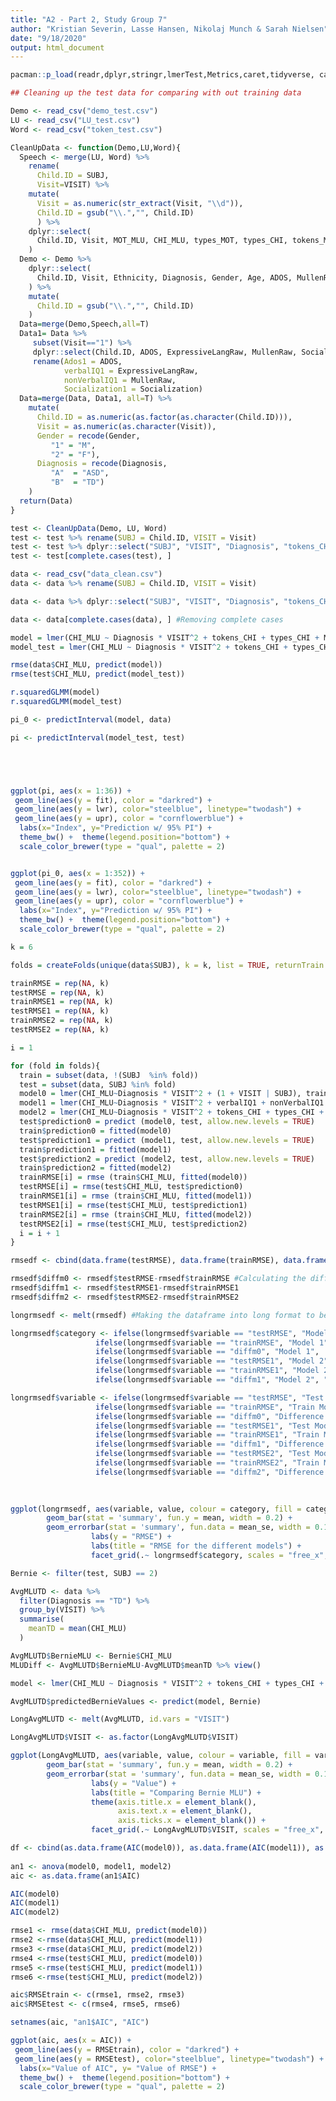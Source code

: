 ```yaml
---
title: "A2 - Part 2, Study Group 7"
author: "Kristian Severin, Lasse Hansen, Nikolaj Munch & Sarah Nielsen"
date: "9/18/2020"
output: html_document
---
```


```r
pacman::p_load(readr,dplyr,stringr,lmerTest,Metrics,caret,tidyverse, caret, data.table, merTools, reshape2, MuMIn)
```

```r
## Cleaning up the test data for comparing with out training data 

Demo <- read_csv("demo_test.csv")
LU <- read_csv("LU_test.csv")
Word <- read_csv("token_test.csv") 

CleanUpData <- function(Demo,LU,Word){
  Speech <- merge(LU, Word) %>% 
    rename(
      Child.ID = SUBJ, 
      Visit=VISIT) %>%
    mutate(
      Visit = as.numeric(str_extract(Visit, "\\d")),
      Child.ID = gsub("\\.","", Child.ID)
      ) %>%
    dplyr::select(
      Child.ID, Visit, MOT_MLU, CHI_MLU, types_MOT, types_CHI, tokens_MOT, tokens_CHI
    )
  Demo <- Demo %>%
    dplyr::select(
      Child.ID, Visit, Ethnicity, Diagnosis, Gender, Age, ADOS, MullenRaw, ExpressiveLangRaw, Socialization
    ) %>%
    mutate(
      Child.ID = gsub("\\.","", Child.ID)
    )
  Data=merge(Demo,Speech,all=T)
  Data1= Data %>% 
     subset(Visit=="1") %>% 
     dplyr::select(Child.ID, ADOS, ExpressiveLangRaw, MullenRaw, Socialization) %>%
     rename(Ados1 = ADOS, 
            verbalIQ1 = ExpressiveLangRaw, 
            nonVerbalIQ1 = MullenRaw,
            Socialization1 = Socialization) 
  Data=merge(Data, Data1, all=T) %>%
    mutate(
      Child.ID = as.numeric(as.factor(as.character(Child.ID))),
      Visit = as.numeric(as.character(Visit)),
      Gender = recode(Gender, 
         "1" = "M",
         "2" = "F"),
      Diagnosis = recode(Diagnosis,
         "A"  = "ASD",
         "B"  = "TD")
    )
  return(Data)
}

test <- CleanUpData(Demo, LU, Word)
test <- test %>% rename(SUBJ = Child.ID, VISIT = Visit)
test <- test %>% dplyr::select("SUBJ", "VISIT", "Diagnosis", "tokens_CHI", "types_CHI", "MOT_MLU", "CHI_MLU", "verbalIQ1", "nonVerbalIQ1", "Socialization1") #Subsetting the variables our model takes
test <- test[complete.cases(test), ]
```

```r
data <- read_csv("data_clean.csv")
data <- data %>% rename(SUBJ = Child.ID, VISIT = Visit)
```

```r
data <- data %>% dplyr::select("SUBJ", "VISIT", "Diagnosis", "tokens_CHI", "types_CHI", "MOT_MLU", "CHI_MLU", "verbalIQ1", "nonVerbalIQ1", "Socialization1") #Subsetting the variables our model takes

data <- data[complete.cases(data), ] #Removing complete cases
```

```r
model = lmer(CHI_MLU ~ Diagnosis * VISIT^2 + tokens_CHI + types_CHI + MOT_MLU + (1 + VISIT | SUBJ), data = data, REML = FALSE) # for train data
model_test = lmer(CHI_MLU ~ Diagnosis * VISIT^2 + tokens_CHI + types_CHI + MOT_MLU + (1 + VISIT | SUBJ), data = test, REML = FALSE) # for test data
```

```r
rmse(data$CHI_MLU, predict(model))
rmse(test$CHI_MLU, predict(model_test))
```

```r
r.squaredGLMM(model)
r.squaredGLMM(model_test)
```


```r
pi_0 <- predictInterval(model, data)

pi <- predictInterval(model_test, test)





ggplot(pi, aes(x = 1:36)) +  
 geom_line(aes(y = fit), color = "darkred") + 
 geom_line(aes(y = lwr), color="steelblue", linetype="twodash") + 
 geom_line(aes(y = upr), color = "cornflowerblue") +
  labs(x="Index", y="Prediction w/ 95% PI") +
  theme_bw() +  theme(legend.position="bottom") +
  scale_color_brewer(type = "qual", palette = 2)


ggplot(pi_0, aes(x = 1:352)) +  
 geom_line(aes(y = fit), color = "darkred") + 
 geom_line(aes(y = lwr), color="steelblue", linetype="twodash") + 
 geom_line(aes(y = upr), color = "cornflowerblue") +
  labs(x="Index", y="Prediction w/ 95% PI") +
  theme_bw() +  theme(legend.position="bottom") +
  scale_color_brewer(type = "qual", palette = 2)
```

```r
k = 6

folds = createFolds(unique(data$SUBJ), k = k, list = TRUE, returnTrain = FALSE) #Creating the folds for the cross validation

trainRMSE = rep(NA, k)
testRMSE = rep(NA, k)
trainRMSE1 = rep(NA, k)
testRMSE1 = rep(NA, k)
trainRMSE2 = rep(NA, k)
testRMSE2 = rep(NA, k)

i = 1

for (fold in folds){
  train = subset(data, !(SUBJ  %in% fold)) 
  test = subset(data, SUBJ %in% fold)
  model0 = lmer(CHI_MLU~Diagnosis * VISIT^2 + (1 + VISIT | SUBJ), train, REML = FALSE)
  model1 = lmer(CHI_MLU~Diagnosis * VISIT^2 + verbalIQ1 + nonVerbalIQ1 + + Socialization1 + MOT_MLU + (1+VISIT|SUBJ), train, REML = FALSE)
  model2 = lmer(CHI_MLU~Diagnosis * VISIT^2 + tokens_CHI + types_CHI + MOT_MLU + (1+VISIT|SUBJ), train, REML = FALSE)
  test$prediction0 = predict (model0, test, allow.new.levels = TRUE)
  train$prediction0 = fitted(model0)
  test$prediction1 = predict (model1, test, allow.new.levels = TRUE)
  train$prediction1 = fitted(model1)
  test$prediction2 = predict (model2, test, allow.new.levels = TRUE)
  train$prediction2 = fitted(model2)
  trainRMSE[i] = rmse (train$CHI_MLU, fitted(model0))
  testRMSE[i] = rmse(test$CHI_MLU, test$prediction0)
  trainRMSE1[i] = rmse (train$CHI_MLU, fitted(model1))
  testRMSE1[i] = rmse(test$CHI_MLU, test$prediction1)
  trainRMSE2[i] = rmse (train$CHI_MLU, fitted(model2))
  testRMSE2[i] = rmse(test$CHI_MLU, test$prediction2)
  i = i + 1
}

rmsedf <- cbind(data.frame(testRMSE), data.frame(trainRMSE), data.frame(testRMSE1), data.frame(trainRMSE1), data.frame(testRMSE2), data.frame(trainRMSE2)) #Making a dataframe of the different vlaues of RMSE for the different models

rmsedf$diffm0 <- rmsedf$testRMSE-rmsedf$trainRMSE #Calculating the difference between the RMSE of the traina nd test data
rmsedf$diffm1 <- rmsedf$testRMSE1-rmsedf$trainRMSE1
rmsedf$diffm2 <- rmsedf$testRMSE2-rmsedf$trainRMSE2

```

```r
longrmsedf <- melt(rmsedf) #Making the dataframe into long format to be able to plot it

longrmsedf$category <- ifelse(longrmsedf$variable == "testRMSE", "Model 1",
                   ifelse(longrmsedf$variable == "trainRMSE", "Model 1", 
                   ifelse(longrmsedf$variable == "diffm0", "Model 1",
                   ifelse(longrmsedf$variable == "testRMSE1", "Model 2",
                   ifelse(longrmsedf$variable == "trainRMSE1", "Model 2", 
                   ifelse(longrmsedf$variable == "diffm1", "Model 2", "Model 3")))))) #Coding the different models for the plot

longrmsedf$variable <- ifelse(longrmsedf$variable == "testRMSE", "Test Model 1",
                   ifelse(longrmsedf$variable == "trainRMSE", "Train Model 1", 
                   ifelse(longrmsedf$variable == "diffm0", "Difference Model 1",
                   ifelse(longrmsedf$variable == "testRMSE1", "Test Model 2",
                   ifelse(longrmsedf$variable == "trainRMSE1", "Train Model 2", 
                   ifelse(longrmsedf$variable == "diffm1", "Difference Model 2",
                   ifelse(longrmsedf$variable == "testRMSE2", "Test Model 3",
                   ifelse(longrmsedf$variable == "trainRMSE2", "Train Model 3", 
                   ifelse(longrmsedf$variable == "diffm2", "Difference Model 3", longrmsedf$variable))))))))) 
                          
                   
```

```r
ggplot(longrmsedf, aes(variable, value, colour = category, fill = category)) +
        geom_bar(stat = 'summary', fun.y = mean, width = 0.2) + 
        geom_errorbar(stat = 'summary', fun.data = mean_se, width = 0.1, colour = 'black') +
                  labs(y = "RMSE") + 
                  labs(title = "RMSE for the different models") + 
                  facet_grid(.~ longrmsedf$category, scales = "free_x", space = "free")

```

```r
Bernie <- filter(test, SUBJ == 2)

AvgMLUTD <- data %>% 
  filter(Diagnosis == "TD") %>% 
  group_by(VISIT) %>% 
  summarise(
    meanTD = mean(CHI_MLU)
  )

AvgMLUTD$BernieMLU <- Bernie$CHI_MLU
MLUDiff <- AvgMLUTD$BernieMLU-AvgMLUTD$meanTD %>% view()

model <- lmer(CHI_MLU ~ Diagnosis * VISIT^2 + tokens_CHI + types_CHI + MOT_MLU + (1+VISIT|SUBJ), data = data, REML = FALSE)

AvgMLUTD$predictedBernieValues <- predict(model, Bernie)

LongAvgMLUTD <- melt(AvgMLUTD, id.vars = "VISIT")

LongAvgMLUTD$VISIT <- as.factor(LongAvgMLUTD$VISIT)
```

```r

ggplot(LongAvgMLUTD, aes(variable, value, colour = variable, fill = variable)) +
        geom_bar(stat = 'summary', fun.y = mean, width = 0.2) + 
        geom_errorbar(stat = 'summary', fun.data = mean_se, width = 0.1, colour = 'black') +
                  labs(y = "Value") + 
                  labs(title = "Comparing Bernie MLU") + 
                  theme(axis.title.x = element_blank(), 
                        axis.text.x = element_blank(),
                        axis.ticks.x = element_blank()) + 
                  facet_grid(.~ LongAvgMLUTD$VISIT, scales = "free_x", space = "free")
```


```r
df <- cbind(as.data.frame(AIC(model0)), as.data.frame(AIC(model1)), as.data.frame(AIC(model2))) %>% melt(.)
            
an1 <- anova(model0, model1, model2)
aic <- as.data.frame(an1$AIC)

AIC(model0)
AIC(model1)
AIC(model2)

rmse1 <- rmse(data$CHI_MLU, predict(model0))
rmse2 <-rmse(data$CHI_MLU, predict(model1))
rmse3 <-rmse(data$CHI_MLU, predict(model2))
rmse4 <-rmse(test$CHI_MLU, predict(model0))
rmse5 <-rmse(test$CHI_MLU, predict(model1))
rmse6 <-rmse(test$CHI_MLU, predict(model2))

aic$RMSEtrain <- c(rmse1, rmse2, rmse3) 
aic$RMSEtest <- c(rmse4, rmse5, rmse6) 

setnames(aic, "an1$AIC", "AIC")

ggplot(aic, aes(x = AIC)) +  
 geom_line(aes(y = RMSEtrain), color = "darkred") + 
 geom_line(aes(y = RMSEtest), color="steelblue", linetype="twodash") + 
  labs(x="Value of AIC", y= "Value of RMSE") +
  theme_bw() +  theme(legend.position="bottom") +
  scale_color_brewer(type = "qual", palette = 2)

```



